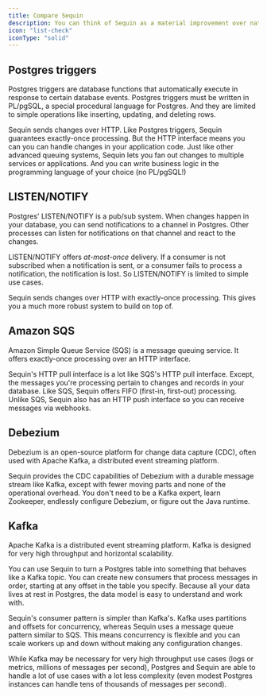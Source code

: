 ```yaml
---
title: Compare Sequin
description: You can think of Sequin as a material improvement over native Postgres triggers and LISTEN/NOTIFY. But because Sequin comes with a durable, persistent message stream, you can use Sequin to replace other queues and streaming systems like SQS and Kafka.
icon: "list-check"
iconType: "solid"
---
```


## Postgres triggers

Postgres triggers are database functions that automatically execute in response to certain database events. Postgres triggers must be written in PL/pgSQL, a special procedural language for Postgres. And they are limited to simple operations like inserting, updating, and deleting rows.

Sequin sends changes over HTTP. Like Postgres triggers, Sequin guarantees exactly-once processing. But the HTTP interface means you can you can handle changes in your application code. Just like other advanced queuing systems, Sequin lets you fan out changes to multiple services or applications. And you can write business logic in the programming language of your choice (no PL/pgSQL!)

## LISTEN/NOTIFY

Postgres' LISTEN/NOTIFY is a pub/sub system. When changes happen in your database, you can send notifications to a channel in Postgres. Other processes can listen for notifications on that channel and react to the changes.

LISTEN/NOTIFY offers _at-most-once_ delivery. If a consumer is not subscribed when a notification is sent, or a consumer fails to process a notification, the notification is lost. So LISTEN/NOTIFY is limited to simple use cases.

Sequin sends changes over HTTP with exactly-once processing. This gives you a much more robust system to build on top of.

## Amazon SQS

Amazon Simple Queue Service (SQS) is a message queuing service. It offers exactly-once processing over an HTTP interface.

Sequin's HTTP pull interface is a lot like SQS's HTTP pull interface. Except, the messages you're processing pertain to changes and records in your database. Like SQS, Sequin offers FIFO (first-in, first-out) processing. Unlike SQS, Sequin also has an HTTP push interface so you can receive messages via webhooks.

## Debezium

Debezium is an open-source platform for change data capture (CDC), often used with Apache Kafka, a distributed event streaming platform.

Sequin provides the CDC capabilities of Debezium with a durable message stream like Kafka, except with fewer moving parts and none of the operational overhead. You don't need to be a Kafka expert, learn Zookeeper, endlessly configure Debezium, or figure out the Java runtime.

## Kafka

Apache Kafka is a distributed event streaming platform. Kafka is designed for very high throughput and horizontal scalability.

You can use Sequin to turn a Postgres table into something that behaves like a Kafka topic. You can create new consumers that process messages in order, starting at any offset in the table you specify. Because all your data lives at rest in Postgres, the data model is easy to understand and work with.

Sequin's consumer pattern is simpler than Kafka's. Kafka uses partitions and offsets for concurrency, whereas Sequin uses a message queue pattern similar to SQS. This means concurrency is flexible and you can scale workers up and down without making any configuration changes.

While Kafka may be necessary for very high throughput use cases (logs or metrics, millions of messages per second), Postgres and Sequin are able to handle a lot of use cases with a lot less complexity (even modest Postgres instances can handle tens of thousands of messages per second).


